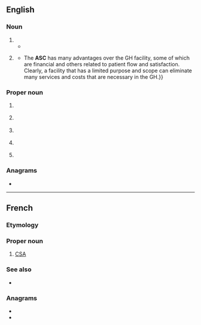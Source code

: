 {{also|asc|ásc}}
==English==

===Noun===
{{en-noun}}

# {{initialism of|lang=en|[[altered]] [[state]] of [[consciousness]]}}
#* {{quote-text|year=2005|author=Michael J. Gilmour|title=Call Me the Seeker|page=244|passage=Ravers listen to technomusic at home, and some have commented that certain tracks of music can elicit '''ASC''' similar to the ones experienced at raves.}}
# {{lb|en|medicine}} {{initialism of|ambulatory surgery center|lang=en}}
#* {{quote-book|year=2000|title=Ambulatory Anorectal Surgery|author=Michael Lavan|editors=H. Randolph Bailey; Michael J. Snyder|chapter=Facilities for Ambulatory Surgery. Part A: The Freestanding Ambulatory Surgery Center|publisher=Springer|isbn=0387986030|page={{gbooks|VufdwFnykCMC|1|ASC}}|passage=The ambulatory surgery center ('''ASC''') differs from the general hospital (GH) in several respects. {{...}} The '''ASC''' has many advantages over the GH facility, some of which are financial and others related to patient flow and satisfaction. Clearly, a facility that has a limited purpose and scope can eliminate many services and costs that are necessary in the GH.}}

===Proper noun===
{{en-proper noun}}

# {{lb|en|Australia}} {{initialism of|{{w|Australian Sports Commission}}|lang=en}}
# {{lb|en|Canada}} {{initialism of|{{w|Advertising Standards Canada}}|lang=en}}
# {{lb|en|UK}} {{initialism of|{{w|Association of Speakers Clubs}}|lang=en}}
# {{lb|en|UK}} {{initialism of|{{w|Avon and Somerset Constabulary}}|lang=en}}
# {{lb|en|computing}} {{abbreviation of|ASCII|lang=en}}

===Anagrams===
* {{anagrams|en|ACS|ACs|CAS|CSA|Cas.|SAC|SCA|Sac|a/cs|acs|sac}}

----

==French==

===Etymology===
{{initialism of|lang=fr|[[Agence spatiale canadienne]]||[[Canadian Space Agency]]}}

===Proper noun===
{{fr-proper noun|f}}

# [[CSA]] {{gloss|Canadian Space Agency}}

===See also===
* {{pedia|lang=fr|Agence spatiale canadienne}}

===Anagrams===
* {{l|fr|cas}}
* {{l|fr|sac}}